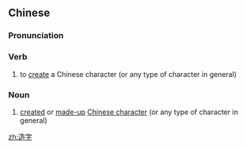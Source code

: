 ==Chinese==
{{zh-forms}}
{{wikipedia|lang=zh}}

===Pronunciation===
{{zh-pron
|m=zàozì
|c=zou6 zi6
|cat=v,n
}}

===Verb===
{{zh-verb}}

# to [[create]] a Chinese character (or any type of character in general)

===Noun===
{{zh-noun}}

# [[created]] or [[made-up]] [[Chinese character]] (or any type of character in general)

[[zh:造字]]